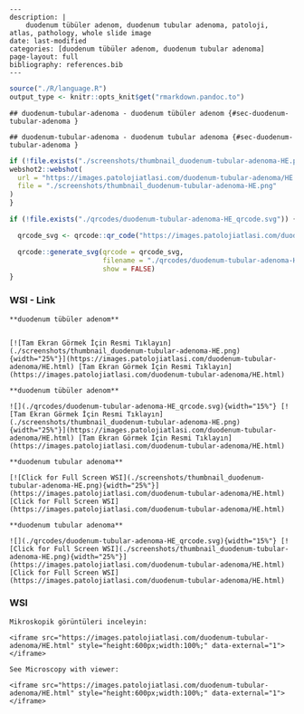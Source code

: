 
```comment
---
description: |
    duodenum tübüler adenom, duodenum tubular adenoma, patoloji, atlas, pathology, whole slide image
date: last-modified
categories: [duodenum tübüler adenom, duodenum tubular adenoma]
page-layout: full
bibliography: references.bib
---
```



```r
source("./R/language.R")
output_type <- knitr::opts_knit$get("rmarkdown.pandoc.to")
```


```asis
## duodenum-tubular-adenoma - duodenum tübüler adenom {#sec-duodenum-tubular-adenoma }
```


```asis
## duodenum-tubular-adenoma - duodenum tubular adenoma {#sec-duodenum-tubular-adenoma }
```






```r
if (!file.exists("./screenshots/thumbnail_duodenum-tubular-adenoma-HE.png")) {
webshot2::webshot(
  url = "https://images.patolojiatlasi.com/duodenum-tubular-adenoma/HE.html",
  file = "./screenshots/thumbnail_duodenum-tubular-adenoma-HE.png"
)
}
```



```r
if (!file.exists("./qrcodes/duodenum-tubular-adenoma-HE_qrcode.svg")) {

  qrcode_svg <- qrcode::qr_code("https://images.patolojiatlasi.com/duodenum-tubular-adenoma/HE.html")

  qrcode::generate_svg(qrcode = qrcode_svg,
                       filename = "./qrcodes/duodenum-tubular-adenoma-HE_qrcode.svg",
                       show = FALSE)
}
```







::::: panel-tabset


### WSI - Link








:::: {.content-hidden when-format="pdf"}


```asis

**duodenum tübüler adenom**


[![Tam Ekran Görmek İçin Resmi Tıklayın](./screenshots/thumbnail_duodenum-tubular-adenoma-HE.png){width="25%"}](https://images.patolojiatlasi.com/duodenum-tubular-adenoma/HE.html) [Tam Ekran Görmek İçin Resmi Tıklayın](https://images.patolojiatlasi.com/duodenum-tubular-adenoma/HE.html)

```

::::


:::: {.content-visible when-format="pdf"}

```asis

**duodenum tübüler adenom**

![](./qrcodes/duodenum-tubular-adenoma-HE_qrcode.svg){width="15%"} [![Tam Ekran Görmek İçin Resmi Tıklayın](./screenshots/thumbnail_duodenum-tubular-adenoma-HE.png){width="25%"}](https://images.patolojiatlasi.com/duodenum-tubular-adenoma/HE.html) [Tam Ekran Görmek İçin Resmi Tıklayın](https://images.patolojiatlasi.com/duodenum-tubular-adenoma/HE.html)

```



::::




:::: {.content-hidden when-format="pdf"}


```asis

**duodenum tubular adenoma**

[![Click for Full Screen WSI](./screenshots/thumbnail_duodenum-tubular-adenoma-HE.png){width="25%"}](https://images.patolojiatlasi.com/duodenum-tubular-adenoma/HE.html) [Click for Full Screen WSI](https://images.patolojiatlasi.com/duodenum-tubular-adenoma/HE.html)

```

::::


:::: {.content-visible when-format="pdf"}

```asis

**duodenum tubular adenoma**

![](./qrcodes/duodenum-tubular-adenoma-HE_qrcode.svg){width="15%"} [![Click for Full Screen WSI](./screenshots/thumbnail_duodenum-tubular-adenoma-HE.png){width="25%"}](https://images.patolojiatlasi.com/duodenum-tubular-adenoma/HE.html) [Click for Full Screen WSI](https://images.patolojiatlasi.com/duodenum-tubular-adenoma/HE.html)

```


::::







### WSI








```asis
Mikroskopik görüntüleri inceleyin:

<iframe src="https://images.patolojiatlasi.com/duodenum-tubular-adenoma/HE.html" style="height:600px;width:100%;" data-external="1"></iframe>

```





```asis

See Microscopy with viewer:

<iframe src="https://images.patolojiatlasi.com/duodenum-tubular-adenoma/HE.html" style="height:600px;width:100%;" data-external="1"></iframe>

```






:::::















